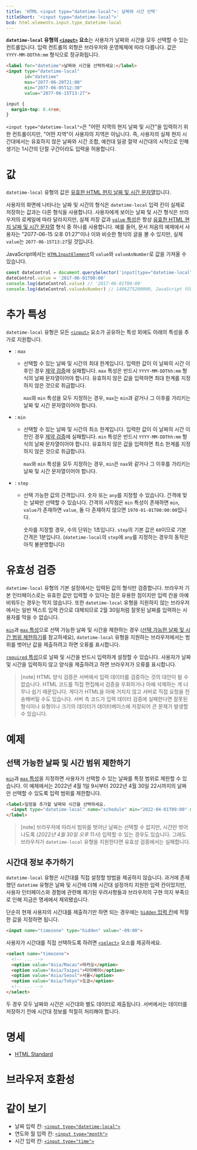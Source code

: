 ```yaml
---
title: 'HTML <input type="datetime-local">: 날짜와 시간 선택'
titleShort: '<input type="datetime-local">'
bcd: html.elements.input.type_datetime-local
---
```


**`datetime-local` 유형의 [`<input>`](../input) 요소**는 사용자가 날짜와 시간을 모두 선택할 수 있는 컨트롤입니다. 입력 컨트롤의 외형은 브라우저와 운영체제에 따라 다릅니다. 값은 `YYYY-MM-DDThh:mm` 형식으로 정규화됩니다.

```html hidden name=demo
<label for="datetime">날짜와 시간을 선택하세요:</label>
<input type="datetime-local"
       id="datetime"
       max="2077-06-20T21:00"
       min="2077-06-05T12:30"
       value="2077-06-15T13:27">
```

```css hidden name=demo
input {
  margin-top: 0.4rem;
}
```

<LiveExample height={240} lang="html" name="demo" />

`<input type="datetime-local">`은 "어떤 지역의 현지 날짜 및 시간"을 입력하기 위한 컨트롤이지만, "어떤 지역"이 사용자의 지역은 아닙니다. 즉, 사용자의 실제 현지 시간대에서는 유효하지 않은 날짜와 시간 조합, 예컨대 일광 절약 시간대의 시작으로 인해 생기는 1시간의 단절 구간이라도 입력을 허용합니다.

# 값

`datetime-local` 유형의 값은 [유효한 HTML 현지 날짜 및 시간 문자열](https://developer.mozilla.org/en-US/docs/Web/HTML/Date_and_time_formats#local_date_and_time_strings)입니다.

사용자의 화면에 나타나는 날짜 및 시간의 형식은 `datetime-local` 입력 칸이 실제로 저장하는 값과는 다른 형식을 사용합니다. 사용자에게 보이는 날짜 및 시간 형식은 브라우저의 로케일에 따라 달라지지만, 실제 저장 값과 [`value` 특성](../input#term-value)은 항상 [유효한 HTML 현지 날짜 및 시간 문자열](https://developer.mozilla.org/en-US/docs/Web/HTML/Date_and_time_formats#local_date_and_time_strings) 형식 중 하나를 사용합니다. 예를 들어, 문서 처음의 예제에서 사용자는 "2077-06-15 오후 01:27"이나 이와 비슷한 형식의 글을 볼 수 있지만, 실제 `value`는 `2077-06-15T13:27`일 것입니다.

JavaScript에서는 [`HTMLInputElement`](https://developer.mozilla.org/en-US/docs/Web/API/HTMLInputElement)의 `value`와 `valueAsNumber`로 값을 가져올 수 있습니다.

```js
const dateControl = document.querySelector('input[type="datetime-local"]')
dateControl.value = '2017-06-01T00:00'
console.log(dateControl.value) // '2017-06-01T00:00'
console.log(dateControl.valueAsNumber) // 1496275200000, JavaScript 타임스탬프 (밀리초)
```

# 추가 특성

`datetime-local` 유형은 모든 [`<input>`](../input) 요소가 공유하는 특성 외에도 아래의 특성을 추가로 지원합니다.

- : `max`

  - 선택할 수 있는 날짜 및 시간의 최대 한계입니다. 입력한 값이 이 날짜의 시간 이후인 경우 [제약 검증](https://developer.mozilla.org/en-US/docs/Web/Guide/HTML/Constraint_validation)에 실패합니다. `max` 특성은 반드시 `YYYY-MM-DDThh:mm` 형식의 날짜 문자열이어야 합니다. 유효하지 않은 값을 입력하면 최대 한계를 지정하지 않은 것으로 취급합니다.

    `max`와 `min` 특성을 모두 지정하는 경우, `max`는 `min`과 같거나 그 이후를 가리키는 날짜 및 시간 문자열이어야 합니다.

- : `min`

  - 선택할 수 있는 날짜 및 시간의 최소 한계입니다. 입력한 값이 이 날짜의 시간 이전인 경우 [제약 검증](https://developer.mozilla.org/en-US/docs/Web/Guide/HTML/Constraint_validation)에 실패합니다. `min` 특성은 반드시 `YYYY-MM-DDThh:mm` 형식의 날짜 문자열이어야 합니다. 유효하지 않은 값을 입력하면 최소 한계를 지정하지 않은 것으로 취급합니다.

    `max`와 `min` 특성을 모두 지정하는 경우, `min`은 `nax`와 같거나 그 이후를 가리키는 날짜 및 시간 문자열이어야 합니다.

- : `step`

  - 선택 가능한 값의 간격입니다. 숫자 또는 `any`를 지정할 수 있습니다. 간격에 맞는 날짜만 선택할 수 있습니다. 간격의 시작점은 `min` 특성이 존재하면 `min`, `value`가 존재하면 `value`, 둘 다 존재하지 않으면 `1970-01-01T00:00:00`입니다.

    숫자를 지정할 경우, 수의 단위는 1초입니다. `step`의 기본 값은 `60`이므로 기본 간격은 1분입니다. (`datetime-local`의 `step`에 `any`를 지정하는 경우의 동작은 아직 불분명합니다)

# 유효성 검증

`datetime-local` 유형의 기본 설정에서는 입력된 값의 형식만 검증합니다. 브라우저 기본 인터페이스로는 유효한 값만 입력할 수 있다는 점은 유용한 점이지만 입력 칸을 아예 비워두는 경우는 막지 않습니다. 또한 `datetime-local` 유형을 지원하지 않는 브라우저에서는 일반 텍스트 입력 칸으로 대체되므로 2월 30일처럼 잘못된 날짜를 입력하는 사용자를 막을 수 없습니다.

[`min`](#term-min)과 [`max` 특성](#term-max)으로 선택 가능한 날짜 및 시간을 제한하는 경우 ([선택 가능한 날짜 및 시간 범위 제한하기](#선택-가능한-날짜-및-시간-범위-제한하기)를 참고하세요), `datetime-local` 유형을 지원하는 브라우저에서는 범위를 벗어난 값을 제출하려고 하면 오류를 표시합니다.

[`required` 특성](../input#term-required)으로 날짜 및 시간을 반드시 입력하게 설정할 수 있습니다. 사용자가 날짜 및 시간을 입력하지 않고 양식을 제출하려고 하면 브라우저가 오류를 표시합니다.

> [note] HTML 양식 검증은 서버에서 입력 데이터를 검증하는 것의 대안이 될 수 없습니다. HTML 코드를 직접 편집해서 검증을 우회하거나 아예 삭제하는 게 너무나 쉽기 때문입니다. 게다가 HTML을 아예 거치지 않고 서버로 직접 요청을 전송해버릴 수도 있습니다. 서버 측 코드가 입력 데이터 검증에 실패한다면 잘못된 형식이나 유형이나 크기의 데이터가 데이터베이스에 저장되어 큰 문제가 발생할 수 있습니다.

# 예제

## 선택 가능한 날짜 및 시간 범위 제한하기

[`min`](#term-min)과 [`max` 특성](#term-max)을 지정하면 사용자가 선택할 수 있는 날짜를 특정 범위로 제한할 수 있습니다. 이 예제에서는 2022년 4월 1일 9시부터 2022년 4월 30일 22시까지의 날짜만 선택할 수 있도록 입력 범위를 제한합니다.

```html hidden name=range
<label>일정을 추가할 날짜와 시간을 선택하세요.
  <input type="datetime-local" name="schedule" min="2022-04-01T09:00" max="2022-04-30T22:00" />
</label>
```

<LiveExample name="range" height={140} />

> [note] 브라우저에 따라서 범위를 벗어난 날짜는 선택할 수 없지만, 시간만 벗어나도록 (_2022년 4월 30일 오후 11시_) 입력할 수 있는 경우도 있습니다. 그래도 브라우저가 `datetime-local` 유형을 지원한다면 유효성 검증에서는 실패합니다.

## 시간대 정보 추가하기

`datetime-local` 유형은 시간대를 직접 설정할 방법을 제공하지 않습니다. 과거에 존재했던 `datetime` 유형은 날짜 및 시간에 더해 시간대 설정까지 지원한 입력 칸이었지만, 사용자 인터페이스와 경험에 관련해 제기된 우려사항들과 브라우저의 구현 의지 부족으로 인해 지금은 명세에서 제외됐습니다.

단순히 현재 사용자의 시간대를 제출하기만 하면 되는 경우에는 [`hidden` 입력 칸](./hidden)에 적절한 값을 지정하면 됩니다.

```html
<input name="timezone" type="hidden" value="-09:00">
```

사용자가 시간대를 직접 선택하도록 하려면 [`<select>`](../select) 요소를 제공하세요.

```html
<select name="timezone">
  <!-- ... -->
  <option value="Asia/Macau">마카오</option>
  <option value="Asia/Taipei">타이베이</option>
  <option value="Asia/Seoul">서울</option>
  <option value="Asia/Tokyo">도쿄</option>
  <!-- ... -->
</select>
```

두 경우 모두 날짜와 시간은 시간대와 별도 데이터로 제출됩니다. 서버에서는 데이터를 저장하기 전에 시간대 정보를 적절히 처리해야 합니다.

# 명세

- [HTML Standard](<https://html.spec.whatwg.org/multipage/input.html#local-date-and-time-state-(type=datetime-local)>)

# 브라우저 호환성

<BrowserCompat data={props.bcd} />

# 같이 보기

- 날짜 입력 칸: [`<input type="datetime-local">`](./date)
- 연도와 월 입력 칸: [`<input type="month">`](./month)
- 시간 입력 칸: [`<input type="time">`](./time)
